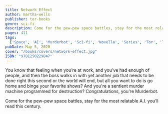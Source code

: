 ```yaml
---
title: Network Effect
author: martha-wells
publisher: tor-books
genre: sci-fi
description: Come for the pew-pew space battles, stay for the most relatable A.I. you’ll read this century.
pages: 411
tags:
  ['Space', 'AI', 'Murderbot', 'Sci-fi', 'Novella', 'Series', 'Tor', 'Tor.com']
pubDate: May 5, 2020
cover: "/books/covers/network-effect.jpg"
ISBN: "9781250229847"
---
```

You know that feeling when you’re at work, and you’ve had enough of people, and then the boss walks in with yet another job that needs to be done right this second or the world will end, but all you want to do is go home and binge your favorite shows? And you're a sentient murder machine programmed for destruction? Congratulations, you're Murderbot.

Come for the pew-pew space battles, stay for the most relatable A.I. you’ll read this century.
